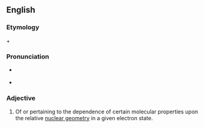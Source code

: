 ==English==

===Etymology===

{{prefix|stereo|electron|lang=en}} + {{term|ic|lang=en}}

===Pronunciation===

* {{a|US}} {{IPA|stɛəɹiəˌilɛkˈtrɑnɪk|lang=en}}
* {{rhymes|ɒnɪk|lang=en}}

===Adjective===
{{en-adj|-}}

# {{context|biochemistry|lang=en}} Of or pertaining to the dependence of certain molecular properties upon the relative [[nuclear geometry]] in a given electron state.
